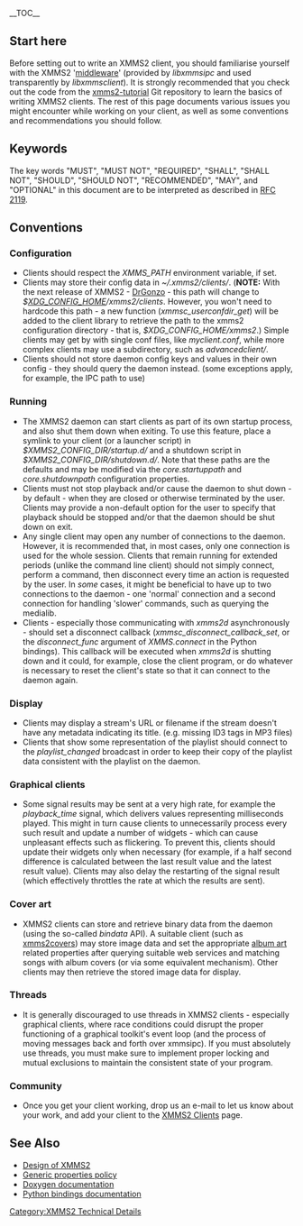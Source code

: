 __TOC__

== Start here ==
Before setting out to write an XMMS2 client, you should familiarise yourself with the  XMMS2 '[[Design of XMMS2#Middleware |middleware]]' (provided by ''libxmmsipc'' and used transparently by ''libxmmsclient''). It is strongly recommended that you check out the code from the [http://git.xmms.se/?p=xmms2-tutorial.git;a=summary xmms2-tutorial] Git repository to learn the basics of writing XMMS2 clients. The rest of this page documents various issues you might encounter while working on your client, as well as some conventions and recommendations you should follow.

== Keywords ==
The key words "MUST", "MUST NOT", "REQUIRED", "SHALL", "SHALL NOT", "SHOULD", "SHOULD NOT", "RECOMMENDED",  "MAY", and "OPTIONAL" in this document are to be interpreted as described in [http://www.ietf.org/rfc/rfc2119.txt RFC 2119].

== Conventions ==

=== Configuration ===
* Clients should respect the ''XMMS_PATH'' environment variable, if set.
* Clients may store their config data in ''~/.xmms2/clients/''. ('''NOTE:''' With the next release of XMMS2 - [[Release:DrGonzo|DrGonzo]] - this path will change to ''$[http://standards.freedesktop.org/basedir-spec/latest/ar01s03.html XDG_CONFIG_HOME]/xmms2/clients''. However, you won't need to hardcode this path - a new function (''xmmsc_userconfdir_get'') will be added to the client library to retrieve the path to the xmms2 configuration directory - that is, ''$XDG_CONFIG_HOME/xmms2''.) Simple clients may get by with single conf files, like ''myclient.conf'', while more complex clients may use a subdirectory, such as ''advancedclient/''.
* Clients should not store daemon config keys and values in their own config - they should query the daemon instead. (some exceptions apply, for example, the IPC path to use)

=== Running ===
* The XMMS2 daemon can start clients as part of its own startup process, and also shut them down when exiting. To use this feature, place a symlink to your client (or a launcher script) in ''$XMMS2_CONFIG_DIR/startup.d/'' and a shutdown script in ''$XMMS2_CONFIG_DIR/shutdown.d/''. Note that these paths are the defaults and may be modified via the ''core.startuppath'' and ''core.shutdownpath'' configuration properties.
* Clients must not stop playback and/or cause the daemon to shut down - by default - when they are closed or otherwise terminated by the user. Clients may provide a non-default option for the user to specify that playback should be stopped and/or that the daemon should be shut down on exit.
* Any single client may open any number of connections to the daemon. However, it is recommended that, in most cases, only one connection is used for the whole session. Clients that remain running for extended periods (unlike the command line client) should not simply connect, perform a command, then disconnect every time an action is requested by the user. In ''some'' cases, it might be beneficial to have up to two connections to the daemon - one 'normal' connection and a second connection for handling 'slower' commands, such as querying the medialib.
* Clients - especially those communicating with ''xmms2d'' asynchronously - should set a disconnect callback (''xmmsc_disconnect_callback_set'', or the ''disconnect_func'' argument of ''XMMS.connect'' in the Python bindings). This callback will be executed when ''xmms2d'' is shutting down and it could, for example, close the client program, or do whatever is necessary to reset the client's state so that it can connect to the daemon again.

=== Display ===
* Clients may display a stream's URL or filename if the stream doesn't have any metadata indicating its title. (e.g. missing ID3 tags in MP3 files)
* Clients that show some representation of the playlist should connect to the ''playlist_changed'' broadcast in order to keep their copy of the playlist data consistent with the playlist on the daemon.

=== Graphical clients ===
* Some signal results may be sent at a very high rate, for example the ''playback_time'' signal, which delivers values representing milliseconds played. This might in turn cause clients to unnecessarily process every such result and update a number of widgets - which can cause unpleasant effects such as flickering. To prevent this, clients should update their widgets only when necessary (for example, if a half second difference is calculated between the last result value and the latest result value). Clients may also delay the restarting of the signal result (which effectively throttles the rate at which the results are sent).

=== Cover art ===
* XMMS2 clients can store and retrieve binary data from the daemon (using the so-called ''bindata'' API). A suitable client (such as [http://git.xmms.se/?p=xmms2covers.git;a=summary xmms2covers]) may store image data and set the appropriate [[Generic properties policy#Album_Art | album art]] related properties after querying suitable web services and matching songs with album covers (or via some equivalent mechanism). Other clients may then retrieve the stored image data for display.

=== Threads ===
* It is generally discouraged to use threads in XMMS2 clients - especially graphical clients, where race conditions could disrupt the proper functioning of a graphical toolkit's event loop (and the process of moving messages back and forth over xmmsipc). If you must absolutely use threads, you must make sure to implement proper locking and mutual exclusions to maintain the consistent state of your program.

=== Community ===
* Once you get your client working, drop us an e-mail to let us know about your work, and add your client to the [[XMMS2 Clients]] page.

== See Also ==
* [[Design of XMMS2]]
* [[Generic properties policy]]
* [http://xmms2.xmms.se/doxygen/current/ Doxygen documentation]
* [http://xmms2.xmms.se/epydoc/index.html Python bindings documentation]

[[Category:XMMS2 Technical Details]]